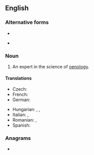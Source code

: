 {{also|œnologist}}
==English==

===Alternative forms===
* {{l|en|enologist}}
* {{l|en|œnologist}} {{qualifier|archaic}}

===Noun===
{{en-noun}}

# An expert in the science of [[oenology]].

====Translations====
{{trans-top|an expert in the science of oenology}}
* Czech: {{t|cs|enolog}}
* French: {{t+|fr|œnologue|m|f}}
* German: {{t+|de|Önologe}}
{{trans-mid}}
* Hungarian: {{t+|hu|borász}}, {{t+|hu|borszakértő}}, {{t+|hu|önológus}}
* Italian: {{t+|it|enologo|m}}, {{t+|it|enologa|f}}
* Romanian: {{t|ro|enolog|m}}, {{t|ro|enologă|f}}
* Spanish: {{t|es|enólogo|m}}
{{trans-bottom}}

===Anagrams===
* {{anagrams|en|ontologies|ontologise|solongoite|tonologies}}